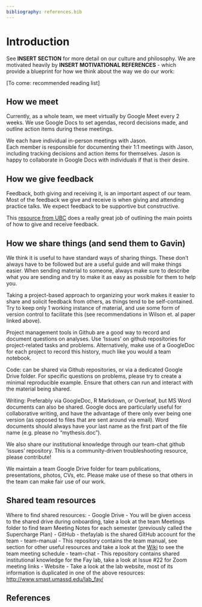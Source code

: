 ```yaml
---
bibliography: references.bib
---
```


# Introduction {#intro}

<!-- We do rigorous quantitative science to support decision-making for living marine resource management. We conduct our work using Open Data Science principles, emphasizing scientific excellence (not perfection) that is transparent, reproducible, collaborative, and ethical. We aim to make our methods and results available and support ongoing learning.\ -->

<!-- Our quantitative work is based on statistical thinking, using evidence-based approaches to compare among alternatives for models and management options. -->

See **INSERT SECTION** for more detail on our culture and philosophy. We are motivated heavily by **INSERT MOTIVATIONAL REFERENCES** - which provide a blueprint for how we think about the way we do our work:

\[To come: recommended reading list\]

## How we meet

Currently, as a whole team, we meet virtually by Google Meet every 2 weeks. We use Google Docs to set agendas, record decisions made, and outline action items during these meetings. 

We each have individual in-person meetings with Jason.    
Each  member is responsible for documenting their 1:1 meetings with Jason, including tracking decisions and action items for themselves. Jason is happy to collaborate in Google Docs with individuals if that is their desire.

## How we give feedback

Feedback, both giving and receiving it, is an important aspect of our team. Most of the feedback we give and receive is when giving and attending practice talks. We expect feedback to be supportive but constructive.

This [resource from UBC](https://scwrl.ubc.ca/student-resources/learning-strategies-for-communicating-science/how-to-give-and-receive-effective-feedback/) does a really great job of outlining the main points of how to give and receive feedback.

## How we share things (and send them to Gavin)

We think it is useful to have standard ways of sharing things. These don't always have to be followed but are a useful guide and will make things easier. When sending material to someone, always make sure to describe what you are sending and try to make it as easy as possible for them to help you.

Taking a project-based approach to organizing your work makes it easier to share and solicit feedback from others, as things tend to be self-contained. Try to keep only 1 working instance of material, and use some form of version control to facilitate this (see recommendations in Wilson et. al paper linked above).

Project management tools in Github are a good way to record and document questions on analyses. Use 'Issues' on github repositories for project-related tasks and problems. Alternatively, make use of a GoogleDoc for each project to record this history, much like you would a team notebook.

Code: can be shared via Github repositories, or via a dedicated Google Drive folder. For specific questions on problems, please try to create a minimal reproducible example. Ensure that others can run and interact with the material being shared.

Writing: Preferably via GoogleDoc, R Markdown, or Overleaf, but MS Word documents can also be shared. Google docs are particularly useful for collaborative writing, and have the advantage of there only ever being one version (as opposed to files that are sent around via email). Word documents should always have your last name as the first part of the file name (e.g. please no "mythesis.doc").

We also share our institutional knowledge through our team-chat github 'issues' repository. This is a community-driven troubleshooting resource, please contribute!

We maintain a team Google Drive folder for team publications, presentations, photos, CVs, etc. Please make use of these so that others in the team can make fair use of our work.

## Shared team resources

Where to find shared resources: - Google Drive - You will be given access to the shared drive during onboarding, take a look at the team Meetings folder to find team Meeting Notes for each semester (previously called the Supercharge Plan) - GitHub - thefaylab is the shared GitHub account for the team - team-manual - This repository contains the team manual, see section \ref{#umassd-resources} for other useful resources and take a look at the [Wiki](https://github.com/thefaylab/lab-manual/wiki/Lab-Meeting-Schedule) to see the team meeting schedule - team-chat - This repository contains shared institutional knowledge for the Fay lab, take a look at Issue #22 for Zoom meeting links - Website - Take a look at the lab website, most of its information is duplicated in one of the above resources: <http://www.smast.umassd.edu/lab_fay/>

## References
